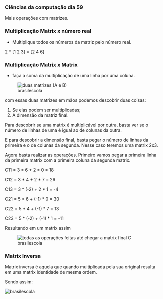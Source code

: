 




### Ciências da computação dia 59

Mais operações com matrizes.

### Multiplicação Matrix x número real

-   Multiplique todos os números da matriz pelo número real.

2 \* \[1 2 3\] = \[2 4 6\]








### Multiplicação Matrix x Matrix

-   faça a soma da multiplicação de uma linha por uma coluna.

<figure>
<img
src="https://cdn-images-1.medium.com/max/800/0*fwivfiMXNahGfRVh.jpg"
alt="duas matrizes (A e B)" />
<figcaption>brasilescola</figcaption>
</figure>

com essas duas matrizes em mãos podemos descobrir duas coisas:

1.  Se elas podem ser multiplicadas;
2.  A dimensão da matriz final.

Para descobrir se uma matrix é multiplicável por outra, basta ver se o
número de linhas de uma é igual ao de colunas da outra.

E para descobrir a dimensão final, basta pegar o número de linhas da
primeira e o de colunas da segunda. Nesse caso teremos uma matrix 2x3.

Agora basta realizar as operações. Primeiro vamos pegar a primeira linha
da primeira matrix com a primeira coluna da segunda matrix.

C11 = 3 \* 6 + 2 \* 0 = 18

C12 = 3 \* 4 + 2 \* 7 = 26

C13 = 3 \* (-2) + 2 \* 1 = -4

C21 = 5 \* 6 + (-1) \* 0 = 30

C22 = 5 \* 4 + (-1) \* 7 = 13

C23 = 5 \* (-2) + (-1) \* 1 = -11

Resultando em um matrix assim

<figure>
<img
src="https://cdn-images-1.medium.com/max/800/0*gmmWGEEsQTjefuBw.png"
alt="todas as operações feitas até chegar a matrix final C" />
<figcaption>brasilescola</figcaption>
</figure>








### Matrix Inversa

Matrix inversa é aquela que quando multiplicada pela sua original
resulta em uma matrix identidade de mesma ordem.

Sendo assim:

![brasilescola](https://cdn-images-1.medium.com/max/800/0*efbN5tI5WB8YXk6O.jpg)


